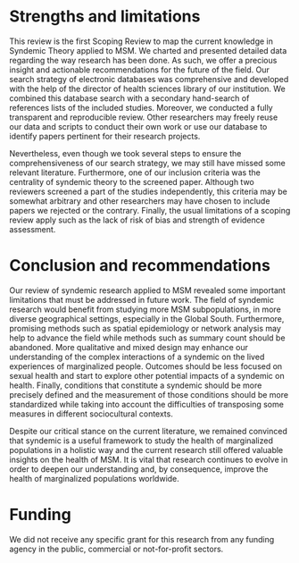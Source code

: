 # Strengths and limitations

This review is the first Scoping Review to map the current knowledge in Syndemic Theory applied to MSM. We charted and presented detailed data regarding the way research has been done. As such, we offer a precious insight and actionable recommendations for the future of the field. Our search strategy of electronic databases was comprehensive and developed with the help of the director of health sciences library of our institution. We combined this database search with a secondary hand-search of references lists of the included studies. Moreover, we conducted a fully transparent and reproducible review. Other researchers may freely reuse our data and scripts to conduct their own work or use our database to identify papers pertinent for their research projects.

Nevertheless, even though we took several steps to ensure the comprehensiveness of our search strategy, we may still have missed some relevant literature. Furthermore, one of our inclusion criteria was the centrality of syndemic theory to the screened paper. Although two reviewers screened a part of the studies independently, this criteria may be somewhat arbitrary and other researchers may have chosen to include papers we rejected or the contrary. Finally, the usual limitations of a scoping review apply such as the lack of risk of bias and strength of evidence assessment.

# Conclusion and recommendations

Our review of syndemic research applied to MSM revealed some important limitations that must be addressed in future work. The field of syndemic research would benefit from studying more MSM subpopulations, in more diverse geographical settings, especially in the Global South. Furthermore, promising methods such as spatial epidemiology or network analysis may help to advance the field while methods such as summary count should be abandoned. More qualitative and mixed design may enhance our understanding of the complex interactions of a syndemic on the lived experiences of marginalized people. Outcomes should be less focused on sexual health and start to explore other potential impacts of a syndemic on health. Finally, conditions that constitute a syndemic should be more precisely defined and the measurement of those conditions should be more standardized while taking into account the difficulties of transposing some measures in different sociocultural contexts.

Despite our critical stance on the current literature, we remained convinced that syndemic is a useful framework to study the health of marginalized populations in a holistic way and the current research still offered valuable insights on the health of MSM. It is vital that research continues to evolve in order to deepen our understanding and, by consequence, improve the health of marginalized populations worldwide.

# Funding

We did not receive any specific grant for this research from any funding agency in the public, commercial or not-for-profit sectors.

